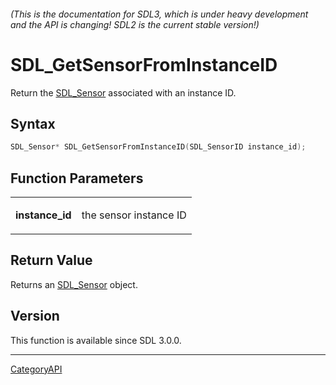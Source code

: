 ====== (This is the documentation for SDL3, which is under heavy development and the API is changing! SDL2 is the current stable version!) ======
= SDL_GetSensorFromInstanceID =

Return the [[SDL_Sensor]] associated with an instance ID.

== Syntax ==

<syntaxhighlight lang='c'>
SDL_Sensor* SDL_GetSensorFromInstanceID(SDL_SensorID instance_id);
</syntaxhighlight>

== Function Parameters ==

{|
|'''instance_id'''
|the sensor instance ID
|}

== Return Value ==

Returns an [[SDL_Sensor]] object.

== Version ==

This function is available since SDL 3.0.0.

----
[[CategoryAPI]]


